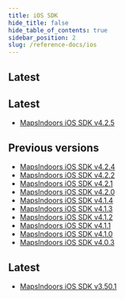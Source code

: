 ```yaml
---
title: iOS SDK
hide_title: false
hide_table_of_contents: true
sidebar_position: 2
slug: /reference-docs/ios
---
```



## Latest

<Tabs>
<TabItem value="v4" label="iOS SDK V4" default>

## Latest
* [MapsIndoors iOS SDK v4.2.5](https://app.mapsindoors.com/mapsindoors/reference/ios/4.2.5/documentation/mapsindoors/)

## Previous versions
* [MapsIndoors iOS SDK v4.2.4](https://app.mapsindoors.com/mapsindoors/reference/ios/4.2.4/documentation/mapsindoors/)
* [MapsIndoors iOS SDK v4.2.2](https://app.mapsindoors.com/mapsindoors/reference/ios/4.2.2/documentation/mapsindoors/)
* [MapsIndoors iOS SDK v4.2.1](https://app.mapsindoors.com/mapsindoors/reference/ios/4.2.1/documentation/mapsindoors/)
* [MapsIndoors iOS SDK v4.2.0](https://app.mapsindoors.com/mapsindoors/reference/ios/4.2.0/documentation/mapsindoors/)
* [MapsIndoors iOS SDK v4.1.4](https://app.mapsindoors.com/mapsindoors/reference/ios/4.1.4/documentation/mapsindoors/)
* [MapsIndoors iOS SDK v4.1.3](https://app.mapsindoors.com/mapsindoors/reference/ios/4.1.3/documentation/mapsindoors/)
* [MapsIndoors iOS SDK v4.1.2](https://app.mapsindoors.com/mapsindoors/reference/ios/4.1.2/documentation/mapsindoors/)
* [MapsIndoors iOS SDK v4.1.1](https://app.mapsindoors.com/mapsindoors/reference/ios/4.1.1/documentation/mapsindoors/)
* [MapsIndoors iOS SDK v4.1.0](https://app.mapsindoors.com/mapsindoors/reference/ios/4.1.0/documentation/mapsindoors/)
* [MapsIndoors iOS SDK v4.0.3](https://app.mapsindoors.com/mapsindoors/reference/ios/v4-doc/documentation/mapsindoors/)

</TabItem>
<TabItem value="v3" label="iOS SDK V3">

## Latest
* [MapsIndoors iOS SDK v3.50.1](https://app.mapsindoors.com/mapsindoors/reference/ios/v3/classes.html)

</TabItem>
</Tabs>
